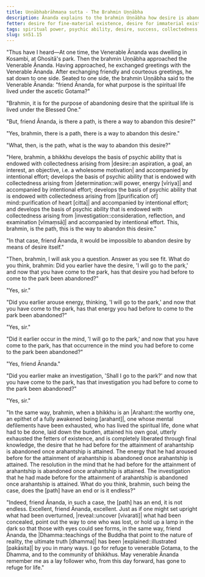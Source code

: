 ```yaml
---
title: Uṇṇābhabrāhmaṇa sutta - The Brahmin Uṇṇābha
description: Ānanda explains to the brahmin Uṇṇābha how desire is abandoned by developing the four bases of psychic abilities.
fetter: desire for fine-material existence, desire for immaterial existence, conceit, restlessness, ignorance
tags: spiritual power, psychic ability, desire, success, collectedness, aspiration, persistence, energy, mind, investigation, reflection, close examination, sn, sn45-56, sn51
slug: sn51.15
---
```


"Thus have I heard—At one time, the Venerable Ānanda was dwelling in Kosambi, at Ghositā's park. Then the brahmin Uṇṇābha approached the Venerable Ānanda. Having approached, he exchanged greetings with the Venerable Ānanda. After exchanging friendly and courteous greetings, he sat down to one side. Seated to one side, the brahmin Uṇṇābha said to the Venerable Ānanda: "friend Ānanda, for what purpose is the spiritual life lived under the ascetic Gotama?"

"Brahmin, it is for the purpose of abandoning desire that the spiritual life is lived under the Blessed One."

"But, friend Ānanda, is there a path, is there a way to abandon this desire?"

"Yes, brahmin, there is a path, there is a way to abandon this desire."

"What, then, is the path, what is the way to abandon this desire?"

"Here, brahmin, a bhikkhu develops the basis of psychic ability that is endowed with collectedness arising from |desire::an aspiration, a goal, an interest, an objective, i.e. a wholesome motivation| and accompanied by intentional effort; develops the basis of psychic ability that is endowed with collectedness arising from |determination::will power, energy [vīriya]| and accompanied by intentional effort; develops the basis of psychic ability that is endowed with collectedness arising from |[purification of] mind::purification of heart [citta]| and accompanied by intentional effort; and develops the basis of psychic ability that is endowed with collectedness arising from |investigation::consideration, reflection, and examination [vīmaṃsā]| and accompanied by intentional effort. This, brahmin, is the path, this is the way to abandon this desire."

"In that case, friend Ānanda, it would be impossible to abandon desire by means of desire itself."

"Then, brahmin, I will ask you a question. Answer as you see fit. What do you think, brahmin: Did you earlier have the desire, 'I will go to the park,' and now that you have come to the park, has that desire you had before to come to the park been abandoned?"

"Yes, sir."

"Did you earlier arouse energy, thinking, 'I will go to the park,' and now that you have come to the park, has that energy you had before to come to the park been abandoned?"

"Yes, sir."

"Did it earlier occur in the mind, 'I will go to the park,' and now that you have come to the park, has that occurrence in the mind you had before to come to the park been abandoned?"

"Yes, friend Ānanda."

"Did you earlier make an investigation, 'Shall I go to the park?' and now that you have come to the park, has that investigation you had before to come to the park been abandoned?"

"Yes, sir."

"In the same way, brahmin, when a bhikkhu is an |Arahant::the worthy one, an epithet of a fully awakened being [arahant]|, one whose mental defilements have been exhausted, who has lived the spiritual life, done what had to be done, laid down the burden, attained his own goal, utterly exhausted the fetters of existence, and is completely liberated through final knowledge, the desire that he had before for the attainment of arahantship is abandoned once arahantship is attained. The energy that he had aroused before for the attainment of arahantship is abandoned once arahantship is attained. The resolution in the mind that he had before for the attainment of arahantship is abandoned once arahantship is attained. The investigation that he had made before for the attainment of arahantship is abandoned once arahantship is attained. What do you think, brahmin, such being the case, does the [path] have an end or is it endless?"

"Indeed, friend Ānanda, in such a case, the [path] has an end, it is not endless. Excellent, friend Ānanda, excellent. Just as if one might set upright what had been overturned, |reveal::uncover [vivarati]| what had been concealed, point out the way to one who was lost, or hold up a lamp in the dark so that those with eyes could see forms, in the same way, friend Ānanda, the |Dhamma::teachings of the Buddha that point to the nature of reality, the ultimate truth [dhamma]| has been |explained::illustrated [pakāsita]| by you in many ways. I go for refuge to venerable Gotama, to the Dhamma, and to the community of bhikkhus. May venerable Ānanda remember me as a lay follower who, from this day forward, has gone to refuge for life."